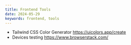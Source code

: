 ```yaml
---
title: Frontend Tools
date: 2024-05-29
keywords: frontend, tools
---
```


- Tailwind CSS Color Generator https://uicolors.app/create
- Devices testing https://www.browserstack.com/
